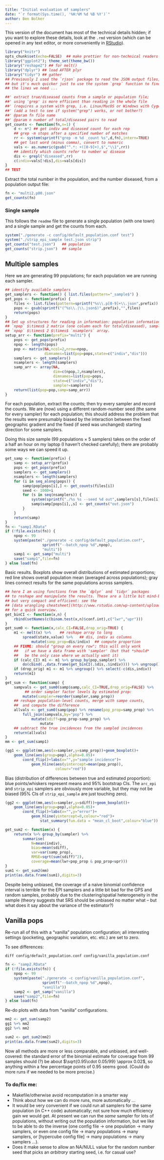 ```yaml
---
title: "Initial evaluation of samplers"
date: "`r format(Sys.time(), '%H:%M %d %B %Y')`"
author: Ben Bolker
---
```


This version of the document has most of the technical details
hidden; if you want to explore these details, look at the `.rmd` version
(which can be opened in any text editor, or more conveniently
in [RStudio](http://www.rstudio.com)).

```r
library("knitr")
opts_chunk$set(echo=FALSE)  ## make prettier for non-technical readers
library("ggplot2"); theme_set(theme_bw())
library("reshape2") ## for melt()
library("dplyr") ## load AFTER plyr
library("tidyr") ## gather
## Previously I used the `rjson` package to read the JSON output files,
## but it's much quicker just to use the system `grep` function to find
## the lines we need ...
```


```r
##' extract true/diseased counts from a sample or population file;
##' using 'grep' is more efficient than reading in the whole file
##' (requires a system with grep, i.e. Linux/MacOS or Windows with Cygwin)
##' (add a test to see if system("grep") works, or not bother?)
##' @param fn file name
##' @param n number of total/diseased pairs to read
get_counts <- function(fn,n=1) {
    d <- n*2 ## get indiv and diseased count for each rep
    ## grep -m stops after a specified number of matches
    rr <- system(sprintf("grep -m %d _count %s",d,fn),intern=TRUE)
    ## get last word (minus comma), convert to numeric
    vals <- as.numeric(gsub("^.*: +([0-9]+),$","\\1",rr))
    ## identify which counts refer to number w/ disease
    dis <- grepl("diseased",rr)
    c(indiv=vals[!dis],dis=vals[dis])
}
## TEST
```

Extract the total number in the population, and the number diseased,
from a population output file:

```r
fn <- "multi2.p00.json"
get_counts(fn)
```

### Single sample

This follows the `readme` file to generate a single population (with one town)
and a single sample and get the counts from each.
```r
system("./generate -c config/default_population.conf test")
system("./strip_epi_sample test.json strip")
get_counts("test.json")   ## population
get_counts("strip.json")  ## sample
```

## Multiple samples

Here we are generating 99 populations; for each population
we are running each sampler.

```r

## identify available samplers
get_samplers <- function() { list.files(pattern="_sample$") }
get_pops <- function(prefix) {
    files <- list.files(pattern=sprintf("%s\\.p[0-9]+\\.json",prefix))
    pops <- gsub(sprintf("(^%s\\.|\\.json$)",prefix),"",files)
    return(pops)
}
## Set up structures for reading in information: population information is in a
## `npop` $\times$ 2 matrix (one column each for total/diseased), sample information is in a
## `npop` $\times$ 2 $\times$ `nsamplers` array.
setup_arr <- function(prefix="multi") {
    pops <- get_pops(prefix)
    npop <- length(pops)
    pop <- matrix(NA,ncol=2,nrow=npop,
                  dimnames=list(pop=pops,state=c("indiv","dis")))
    samplers <- get_samplers()
    nsamplers <- length(samplers)
    samp_arr <- array(NA,
                      dim=c(npop,2,nsamplers),
                      dimnames=list(pop=pops,
                      state=c("indiv","dis"),
                      sampler=samplers))
    return(list(pop=pop,samp=samp_arr))
}
```


For each population, extract the counts; then try every sampler and record the counts. We are (now) using a different random-number seed (the same for every sampler) for each population; this should address the problem that the results were presumably biased by the interaction between the fixed geographic gradient and the fixed (if seed was unchanged) starting direction for some samplers.  

Doing this size sample (99 populations $\times$ 5 samplers) takes on the order of a half an hour on my laptop
(I haven't checked carefully);
there are probably some ways we can speed it up.

```r
get_samp <- function(prefix) {
    samp <- setup_arr(prefix)
    pops <- get_pops(prefix)
    samplers <- get_samplers()
    nsamplers <- length(samplers)
    for (i in seq_along(pops)) {
        samp$pop[pops[i],] <- get_counts(files[i])
        seed <- 1000+i
        for (s in seq(nsamplers)) {
            system(sprintf("./%s %s --seed %d out",samplers[s],files[i],seed))
            samp$samp[pops[i],,s] <- get_counts("out.json")
        }
    }
    return(samp)
}
fn <- "samp1.RData"
if (!file.exists(fn)) {
    npop <- 99
    system(paste("./generate -c config/default_population.conf",
                 sprintf("--batch_npop %d",npop),
                 "multi"))
    samp1 <- get_samp("multi")
    save("samp1",file=fn)
} else load(fn)
```    

Basic results. Boxplots show overall distributions of estimated proportions;
red line shows overall population mean (averaged across populations); gray lines
connect results for the same populations across samplers.

```r
## here I am using functions from the `dplyr` and `tidyr` packages
## to reshape and manipulate the results. These are a little bit mind-bending
## but very compact and efficient: see the
## [data wrangling cheatsheet](http://www.rstudio.com/wp-content/uploads/2015/03/data-wrangling-cheatsheet.png)
## for a quick overview.
get_binCI <- function(x,n) {
    rbind(setNames(c(binom.test(x,n)$conf.int),c("lwr","upr")))
}
get_sum0 <- function(x,calc_CI=FALSE,drop_orig=TRUE) {
    m1 <- melt(x) %>%    ## reshape array to long
        spread(state,value) %>%   ## dis, indiv as columns
            mutate(samp_prop=dis/indiv)  ## compute proportion
    ## FIXME: should "group on every row"; this will only work
    ##   if we have a data frame with 'sampler' (but that *should*
    ##   be the only case where we actually want it)
    if (calc_CI) m1 <- m1 %>% group_by(pop,sampler) %>%
        do(cbind(.,data.frame(get_binCI(.$dis,.$indiv)))) %>% ungroup()
    if (drop_orig) m1 <- m1 %>% ungroup() %>% select(-c(dis,indiv))
    return(m1)
}
get_sum <- function(samp) {
    sampvals <- get_sum0(samp$samp,calc_CI=TRUE,drop_orig=FALSE) %>%
         ## order sampler factor levels by estimated prop:
        mutate(sampler=reorder(sampler,samp_prop))
    ## reshape population-level counts, merge with sampe counts,
    ##  and compute the difference
    allvals <- get_sum0(samp$pop) %>% rename(pop_prop=samp_prop) %>%
        full_join(sampvals,by="pop") %>%
            mutate(sdiff=pop_prop-samp_prop) %>%
                mutate
    ## subtract the true incidences from the sampled incidences
    return(allvals)
}
mm <- get_sum(samp1)
```

```r
(gg1 <- ggplot(mm,aes(x=sampler,y=samp_prop))+geom_boxplot()+
    geom_line(aes(group=pop),alpha=0.05)+
        coord_flip()+labs(x="",y="sample incidence")+
            geom_hline(aes(yintercept=mean(pop_prop)),
                       colour="red"))
```

Bias (distribution of differences between true and estimated proportion): 
blue points/whiskers represent means and 95% bootstrap CIs.  The
`arc_epi` and `strip_epi` samplers are obviously more variable,
but they may not be biased (95% CIs of `strip_epi_sample` are just
touching zero).

```r
(gg2 <- ggplot(mm,aes(x=sampler,y=sdiff))+geom_boxplot()+
    geom_line(aes(group=pop),alpha=0.05)+
        coord_flip()+labs(x="",y="error")+
            geom_hline(yintercept=0,colour="red")+
                stat_summary(fun.data = "mean_cl_boot",colour="blue"))
```

```r
get_sum2 <- function(x) {
    return(x %>% group_by(sampler) %>%
        summarise(
            N=mean(indiv),
            bias=mean(sdiff),
            var=var(samp_prop),
            RMSE=sqrt(sum(sdiff)^2),
            coverage=mean(lwr<pop_prop & pop_prop<upr)))
}
sum1 <- get_sum2(mm)
print(as.data.frame(sum1),digits=3)
```

Despite being unbiased, the coverage of a naive binomial 
confidence interval is terrible for the EPI samplers
and a little bit bad for the GPS and random samples, probably
due to the clustering/spatial heterogeneity in the sample
(theory suggests that SRS should be unbiased no matter what --
but what does it say about the variance of the estimator?)

## Vanilla pops

Re-run all of this with a "vanilla" population configuration; all interesting
settings (pocketing, geographic variation, etc. etc.) are set to zero.

To see differences:
```
diff config/default_population.conf config/vanilla_population.conf
```

```r
fn <- "samp2.RData"
if (!file.exists(fn)) {
    npop <- 99
    system(paste("./generate -c config/vanilla_population.conf",
                 sprintf("--batch_npop %d",npop),
                 "vanilla"))
    samp2 <- get_samp("vanilla")
    save("samp2",file=fn)
} else load(fn)
```

Re-do plots with data from "vanilla" configurations.

```r
mm2 <- get_sum(samp2)
gg1 %+% mm2
gg2 %+% mm2
```

```r
sum2 <- get_sum2(mm2)
print(as.data.frame(sum2),digits=3)
```

Now all methods are more or less comparable, and unbiased,
and well-covered: the standard error of the binomial estimate
for coverage from 99 samples should (?) be about $\sqrt{0.95\cdot 0.05/99} \approx 0.02$,
so anything within a few percentage points of 0.95 seems good.
(Could do more runs if we needed to be more precise.)

### To do/fix me:

* Makefile/otherwise avoid recomputation in a smarter way
* Think about how we can do more runs, more automatically ...
* It would be very convenient if we could run all samplers for the same population (in C++ code) automatically; not sure how much efficiency gain we would get.  At present we can run the *same* sampler for lots of populations, without writing out the population information, but we like to be able to do the inverse (one config file $\to$ one population $\to$ many samplers, or even one config file $\to$ many populations $\to$ many samplers, or [hypercube config file] $\to$ many populations $\to$ many samplers ...).
* Does it make sense to allow an NA/NULL value for the random number seed that picks an *arbitrary* starting seed, i.e. for casual use?
